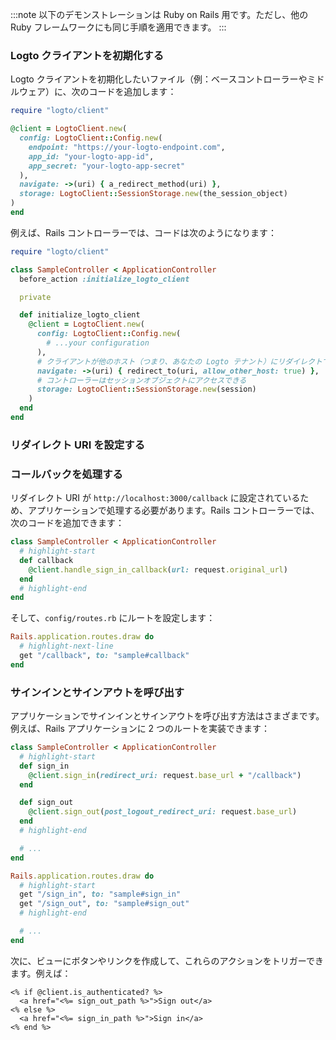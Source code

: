 
:::note
以下のデモンストレーションは Ruby on Rails 用です。ただし、他の Ruby フレームワークにも同じ手順を適用できます。
:::

### Logto クライアントを初期化する

Logto クライアントを初期化したいファイル（例：ベースコントローラーやミドルウェア）に、次のコードを追加します：

```ruby
require "logto/client"

@client = LogtoClient.new(
  config: LogtoClient::Config.new(
    endpoint: "https://your-logto-endpoint.com",
    app_id: "your-logto-app-id",
    app_secret: "your-logto-app-secret"
  ),
  navigate: ->(uri) { a_redirect_method(uri) },
  storage: LogtoClient::SessionStorage.new(the_session_object)
)
end
```

例えば、Rails コントローラーでは、コードは次のようになります：

```ruby title="app/controllers/sample_controller.rb"
require "logto/client"

class SampleController < ApplicationController
  before_action :initialize_logto_client

  private

  def initialize_logto_client
    @client = LogtoClient.new(
      config: LogtoClient::Config.new(
        # ...your configuration
      ),
      # クライアントが他のホスト（つまり、あなたの Logto テナント）にリダイレクトできるようにする
      navigate: ->(uri) { redirect_to(uri, allow_other_host: true) },
      # コントローラーはセッションオブジェクトにアクセスできる
      storage: LogtoClient::SessionStorage.new(session)
    )
  end
end
```

### リダイレクト URI を設定する

<SignInFlowSummary />

<AssumingUrl />

<WebConfigureRedirectUris />

### コールバックを処理する

リダイレクト URI が `http://localhost:3000/callback` に設定されているため、アプリケーションで処理する必要があります。Rails コントローラーでは、次のコードを追加できます：

```ruby title="app/controllers/sample_controller.rb"
class SampleController < ApplicationController
  # highlight-start
  def callback
    @client.handle_sign_in_callback(url: request.original_url)
  end
  # highlight-end
end
```

そして、`config/routes.rb` にルートを設定します：

```ruby title="config/routes.rb"
Rails.application.routes.draw do
  # highlight-next-line
  get "/callback", to: "sample#callback"
end
```

### サインインとサインアウトを呼び出す

アプリケーションでサインインとサインアウトを呼び出す方法はさまざまです。例えば、Rails アプリケーションに 2 つのルートを実装できます：

```ruby title="app/controllers/sample_controller.rb"
class SampleController < ApplicationController
  # highlight-start
  def sign_in
    @client.sign_in(redirect_uri: request.base_url + "/callback")
  end

  def sign_out
    @client.sign_out(post_logout_redirect_uri: request.base_url)
  end
  # highlight-end

  # ...
end
```

```ruby title="config/routes.rb"
Rails.application.routes.draw do
  # highlight-start
  get "/sign_in", to: "sample#sign_in"
  get "/sign_out", to: "sample#sign_out"
  # highlight-end

  # ...
end
```

次に、ビューにボタンやリンクを作成して、これらのアクションをトリガーできます。例えば：

```erb title="app/views/sample/index.html.erb"
<% if @client.is_authenticated? %>
  <a href="<%= sign_out_path %>">Sign out</a>
<% else %>
  <a href="<%= sign_in_path %>">Sign in</a>
<% end %>
```

<Checkpoint />

